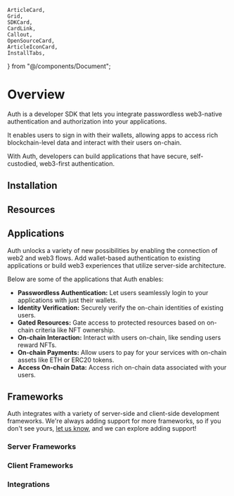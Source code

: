 	ArticleCard,
	Grid,
	SDKCard,
	CardLink,
	Callout,
	OpenSourceCard,
	ArticleIconCard,
	InstallTabs,
} from "@/components/Document";

# Overview

Auth is a developer SDK that lets you integrate passwordless web3-native authentication and authorization into your applications.

It enables users to sign in with their wallets, allowing apps to access rich blockchain-level data and interact with their users on-chain.

With Auth, developers can build applications that have secure, self-custodied, web3-first authentication.

<OpenSourceCard
	title="Auth"
	href="https://github.com/thirdweb-dev/js/tree/main/packages/auth"
/>

## Installation

<InstallTabs
	npm="npm i @thirdweb-dev/auth"
	yarn="yarn add @thirdweb-dev/auth"
	pnpm="pnpm i @thirdweb-dev/auth"
/>

## Resources

<CardLink
	label="Getting Started"
	href="/wallets/auth/getting-started"
	icon="educate"
/>
<CardLink
	label="How Auth Works"
	href="/wallets/auth/getting-started"
	icon="educate"
/>

## Applications

Auth unlocks a variety of new possibilities by enabling the connection of web2 and web3 flows. Add wallet-based authentication to existing applications or build web3 experiences that utilize server-side architecture.

Below are some of the applications that Auth enables:

- **Passwordless Authentication:** Let users seamlessly login to your applications with just their wallets.
- **Identity Verification:** Securely verify the on-chain identities of existing users.
- **Gated Resources:** Gate access to protected resources based on on-chain criteria like NFT ownership.
- **On-chain Interaction:** Interact with users on-chain, like sending users reward NFTs.
- **On-chain Payments:** Allow users to pay for your services with on-chain assets like ETH or ERC20 tokens.
- **Access On-chain Data:** Access rich on-chain data associated with your users.

## Frameworks

Auth integrates with a variety of server-side and client-side development frameworks. We&apos;re always adding support for more frameworks, so if you don&apos;t see yours, [let us know](https://discord.com/invite/thirdweb), and we can explore adding support!

### Server Frameworks

<div className="flex flex-col gap-4">
<ArticleIconCard
	title="Next.js"
	href="/wallets/auth/server-frameworks/next"
	description="Integrate Auth in Next.js applications."
	image={next}
/>

<ArticleIconCard
	title="Express"
	href="/wallets/auth/server-frameworks/express"
	description="Integrates Auth in Express applications."
	image={express}
/>
</div>

### Client Frameworks

<div className="flex flex-col gap-4">
<ArticleIconCard
	title="React"
	href="/wallets/auth/client-frameworks/react"
	description="Integrate Auth in React applications."
	image={react}
/>

<ArticleIconCard
	title="React Native"
	href="/wallets/auth/client-frameworks/react-native"
	description="Integrate Auth in React Native applications."
	image={reactNative}
/>
</div>

### Integrations

<div className="flex flex-col gap-4">
	<ArticleIconCard
		title="Next Auth"
		href="/wallets/auth/integrations/next-auth"
		description="Add Auth to existing Next Auth applications."
		image={nextauth}
	/>
	<ArticleIconCard
		title="Supabase"
		href="/wallets/auth/integrations/supabase"
		description="Add Auth to existing Supabase applications."
		image={supabase}
	/>
	<ArticleIconCard
		title="Firebase"
		href="/wallets/auth/integrations/firebase"
		description="Add Auth to existing Firebase applications."
		image={firebase}
	/>
</div>
